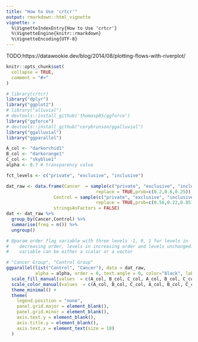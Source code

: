 ```yaml
---
title: "How to Use 'crtcr'"
output: rmarkdown::html_vignette
vignette: >
  %\VignetteIndexEntry{How to Use 'crtcr'}
  %\VignetteEngine{knitr::rmarkdown}
  %\VignetteEncoding{UTF-8}
---
```

TODO:https://datawookie.dev/blog/2014/08/plotting-flows-with-riverplot/

```r



knitr::opts_chunk$set(
  collapse = TRUE,
  comment = "#>"
)
```

```r
# library(crtcr)
library("dplyr")
library("ggplot2")
# library("alluvial")
# devtools::install_github('thomasp85/ggforce')
library("ggforce")
# devtools::install_github("corybrunson/ggalluvial")
library("ggalluvial")
library("ggparallel")

```

```r
A_col <- "darkorchid1"
B_col <- "darkorange1"
C_col <- "skyblue1"
alpha <- 0.7 # transparency value

fct_levels <- c("private", "exclusive", "inclusive")
```


```r
dat_raw <- data.frame(Cancer  = sample(c("private", "exclusive", "inclusive"),100,
                                  replace = TRUE,prob=c(0.2,0.6,0.25)),
                  Control = sample(c("private", "exclusive", "inclusive"),100,
                                  replace = TRUE,prob=c(0.56,0.22,0.85)),
                  stringsAsFactors = FALSE)
dat <- dat_raw %>%
  group_by(Cancer,Control) %>%
  summarise(freq = n()) %>%
  ungroup()
```

```r
# @param order flag variable with three levels -1, 0, 1 for levels in
#    decreasing order, levels in increasing order and levels unchanged. This
#    variable can be either a scalar or a vector

# "Cancer Group", "Control Group"
ggparallel(list("Control", "Cancer"), data = dat_raw, 
           alpha = alpha, order = 0, text.angle = 0, color="black", label=FALSE) +
  scale_fill_manual(values  = c(A_col, B_col, C_col, A_col, B_col, C_col)) +
  scale_color_manual(values  = c(A_col, B_col, C_col, A_col, B_col, C_col)) +
  theme_minimal() +
  theme(
    legend.position = "none",
    panel.grid.major = element_blank(), 
    panel.grid.minor = element_blank(),
    axis.text.y = element_blank(),
    axis.title.y = element_blank(),
    axis.text.x = element_text(size = 18)
  )
```

